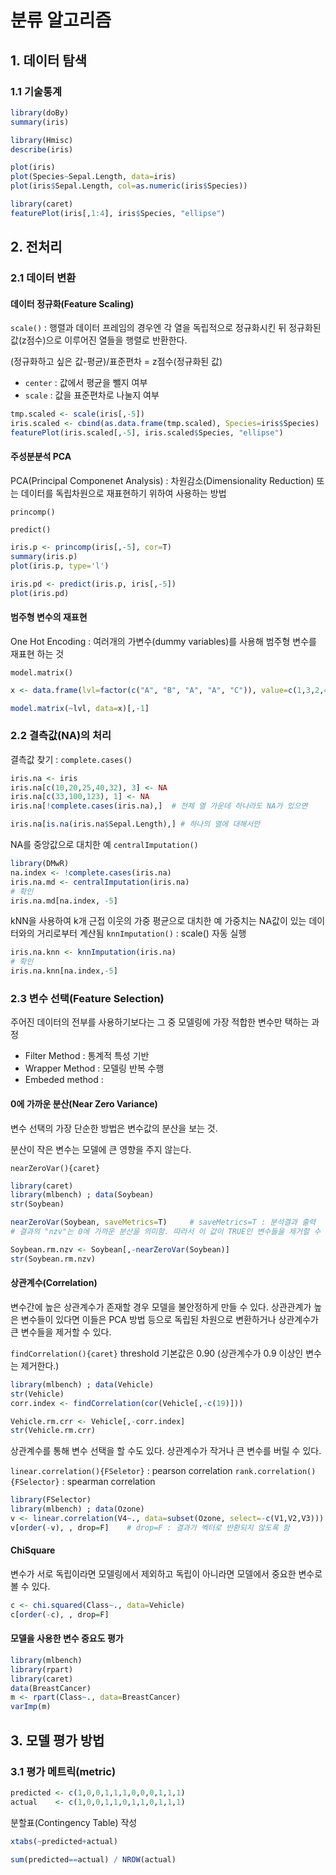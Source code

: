 분류 알고리즘
=====================================================

## 1. 데이터 탐색

### 1.1 기술통계

```r
library(doBy)
summary(iris)

library(Hmisc)
describe(iris)
```

```r
plot(iris)
plot(Species~Sepal.Length, data=iris)
plot(iris$Sepal.Length, col=as.numeric(iris$Species))
```

```r
library(caret)
featurePlot(iris[,1:4], iris$Species, "ellipse")
```

## 2. 전처리

### 2.1 데이터 변환

#### 데이터 정규화(Feature Scaling)

`scale()` : 행렬과 데이터 프레임의 경우엔 각 열을 독립적으로 정규화시킨 뒤 정규화된 값(z점수)으로 이루어진 
열들을 행렬로 반환한다. 

(정규화하고 싶은 값-평균)/표준편차 = z점수(정규화된 값) 

+ `center` : 값에서 평균을 뺄지 여부
+ `scale` : 값을 표준편차로 나눌지 여부

```r
tmp.scaled <- scale(iris[,-5])
iris.scaled <- cbind(as.data.frame(tmp.scaled), Species=iris$Species)
featurePlot(iris.scaled[,-5], iris.scaled$Species, "ellipse")
```

#### 주성분분석 PCA

PCA(Principal Componenet Analysis) : 차원감소(Dimensionality Reduction) 또는 데이터를 독립차원으로 재표현하기 위하여 사용하는 방법

`princomp()`

`predict()`

```r
iris.p <- princomp(iris[,-5], cor=T)
summary(iris.p)
plot(iris.p, type='l')

iris.pd <- predict(iris.p, iris[,-5])
plot(iris.pd)
```

#### 범주형 변수의 재표현

One Hot Encoding : 여러개의 가변수(dummy variables)를 사용해 범주형 변수를 재표현 하는 것

`model.matrix()`

```r
x <- data.frame(lvl=factor(c("A", "B", "A", "A", "C")), value=c(1,3,2,4,5))

model.matrix(~lvl, data=x)[,-1]
```

### 2.2 결측값(NA)의 처리

결측값 찾기 : `complete.cases()`

```r
iris.na <- iris
iris.na[c(10,20,25,40,32), 3] <- NA
iris.na[c(33,100,123), 1] <- NA
iris.na[!complete.cases(iris.na),]  # 전체 열 가운데 하나라도 NA가 있으면

iris.na[is.na(iris.na$Sepal.Length),] # 하나의 열에 대해서만 
```

NA를 중앙값으로 대치한 예
`centralImputation()`
```r
library(DMwR)
na.index <- !complete.cases(iris.na)
iris.na.md <- centralImputation(iris.na)
# 확인
iris.na.md[na.index, -5]
```

kNN을 사용하여 k개 근접 이웃의 가중 평균으로 대치한 예
가중치는 NA값이 있는 데이터와의 거리로부터 계산됨
`knnImputation()` : scale() 자동 실행

```r
iris.na.knn <- knnImputation(iris.na)
# 확인
iris.na.knn[na.index,-5]
```

### 2.3 변수 선택(Feature Selection)

주어진 데이터의 전부를 사용하기보다는 그 중 모델링에 가장 적합한 변수만 택하는 과정

+ Filter Method : 통계적 특성 기반
+ Wrapper Method : 모델링 반복 수행
+ Embeded method : 

#### 0에 가까운 분산(Near Zero Variance)

변수 선택의 가장 단순한 방법은 변수값의 분산을 보는 것. 

분산이 작은 변수는 모델에 큰 영향을 주지 않는다. 

`nearZeroVar(){caret}`

```r
library(caret)
library(mlbench) ; data(Soybean)
str(Soybean)

nearZeroVar(Soybean, saveMetrics=T)     # saveMetrics=T : 분석결과 출력
# 결과의 "nzv"는 0에 가까운 분산을 의미함. 따라서 이 값이 TRUE인 변수들을 제거할 수 있다.

Soybean.rm.nzv <- Soybean[,-nearZeroVar(Soybean)]
str(Soybean.rm.nzv)
```

#### 상관계수(Correlation)

변수간에 높은 상관계수가 존재할 경우 모델을 불안정하게 만들 수 있다. 상관관계가 높은 변수들이 있다면 이들은 PCA 방법 등으로 독립된 차원으로 변환하거나 상관계수가 큰 변수들을 제거할 수 있다. 

`findCorrelation(){caret}`
threshold 기본값은 0.90 (상관계수가 0.9 이상인 변수는 제거한다.)

```r
library(mlbench) ; data(Vehicle)
str(Vehicle)
corr.index <- findCorrelation(cor(Vehicle[,-c(19)]))

Vehicle.rm.crr <- Vehicle[,-corr.index]
str(Vehicle.rm.crr)
```

상관계수를 통해 변수 선택을 할 수도 있다. 상관계수가 작거나 큰 변수를 버릴 수 있다. 

`linear.correlation(){FSeletor}` : pearson correlation
`rank.correlation(){FSelector}` : spearman correlation

```r
library(FSelector)
library(mlbench) ; data(Ozone)
v <- linear.correlation(V4~., data=subset(Ozone, select=-c(V1,V2,V3)))   # V4에 대한 상관계수
v[order(-v), , drop=F]    # drop=F : 결과가 벡터로 반환되지 않도록 함
```

#### ChiSquare

변수가 서로 독립이라면 모델링에서 제외하고 독립이 아니라면 모델에서 중요한 변수로 볼 수 있다.

```r
c <- chi.squared(Class~., data=Vehicle)
c[order(-c), , drop=F]
```

#### 모델을 사용한 변수 중요도 평가

```r
library(mlbench)
library(rpart)
library(caret)
data(BreastCancer)
m <- rpart(Class~., data=BreastCancer)
varImp(m)
```

## 3. 모델 평가 방법

### 3.1 평가 메트릭(metric)

```r
predicted <- c(1,0,0,1,1,1,0,0,0,1,1,1)
actual    <- c(1,0,0,1,1,0,1,1,0,1,1,1)
```

분할표(Contingency Table) 작성

```r
xtabs(~predicted+actual)
```

```r
sum(predicted==actual) / NROW(actual)

```


